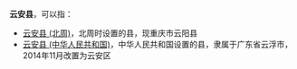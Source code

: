 '''云安县'''，可以指：
*[[云阳县|云安县 (北周)]]，北周时设置的县，现重庆市云阳县
*[[云安区|云安县 (中华人民共和国)]]，中华人民共和国设置的县，隶属于广东省云浮市，2014年11月改置为云安区

{{Disambig|Y|Cat=三字中国县名消歧义}}